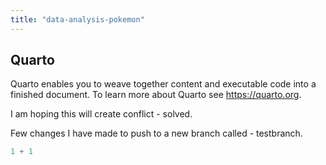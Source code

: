 ```yaml
---
title: "data-analysis-pokemon"
---
```


## Quarto

Quarto enables you to weave together content and executable code into a finished document. To learn more about Quarto see <https://quarto.org>.

I am hoping this will create conflict - solved.

Few changes I have made to push to a new branch called - testbranch.

```r
1 + 1
```

## 
